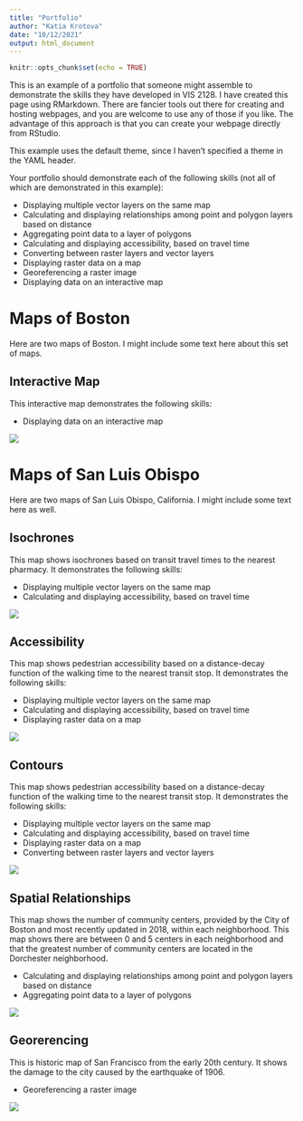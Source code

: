 ```yaml
---
title: "Portfolio"
author: "Katia Krotova"
date: "10/12/2021"
output: html_document
---
```


```r
knitr::opts_chunk$set(echo = TRUE)
```

This is an example of a portfolio that someone might assemble to demonstrate the skills they have developed in VIS 2128. I have created this page using RMarkdown. There are fancier tools out there for creating and hosting webpages, and you are welcome to use any of those if you like. The advantage of this approach is that you can create your webpage directly from RStudio.

This example uses the default theme, since I haven't specified a theme in the YAML header.

Your portfolio should demonstrate each of the following skills (not all of which are demonstrated in this example):

* Displaying multiple vector layers on the same map
* Calculating and displaying relationships among point and polygon layers based on distance
* Aggregating point data to a layer of polygons
* Calculating and displaying accessibility, based on travel time
* Converting between raster layers and vector layers
* Displaying raster data on a map
* Georeferencing a raster image
* Displaying data on an interactive map

# Maps of Boston
Here are two maps of Boston. I might include some text here about this set of maps.

## Interactive Map
This interactive map demonstrates the following skills: 

* Displaying data on an interactive map

[![](thumbnails/LA_Interactive.jpg)](https://katia1602.github.io/portfolio/fullsize/LA_Asian.html){target="_blank"}

# Maps of San Luis Obispo
Here are two maps of San Luis Obispo, California. I might include some text here as well.

## Isochrones
This map shows isochrones based on transit travel times to the nearest pharmacy. It demonstrates the following skills:

* Displaying multiple vector layers on the same map
* Calculating and displaying accessibility, based on travel time

[![](thumbnails/Bicycle_Isochrones.png)](https://katia1602.github.io/portfolio/fullsize/Bicycle_Isochrones.png){target="_blank"}

## Accessibility
This map shows pedestrian accessibility based on a distance-decay function of the walking time to the nearest transit stop. It demonstrates the following skills:

* Displaying multiple vector layers on the same map
* Calculating and displaying accessibility, based on travel time
* Displaying raster data on a map

[![](thumbnails/Raster_Map.png)](https://katia1602.github.io/portfolio/fullsize/Raster_Map.png){target="_blank"}

## Contours
This map shows pedestrian accessibility based on a distance-decay function of the walking time to the nearest transit stop. It demonstrates the following skills:

* Displaying multiple vector layers on the same map
* Calculating and displaying accessibility, based on travel time
* Displaying raster data on a map
* Converting between raster layers and vector layers


[![](thumbnails/ContourMap.png)](https://katia1602.github.io/portfolio/fullsize/CountourMap.png){target="_blank"}

## Spatial Relationships
This map shows the number of community centers, provided by the City of Boston and most recently updated in 2018, within each neighborhood. This map shows there are between 0 and 5 centers in each neighborhood and that the greatest number of community centers are located in the Dorchester neighborhood.

* Calculating and displaying relationships among point and polygon layers based on distance
* Aggregating point data to a layer of polygons

[![](thumbnails/Boston_CC.png)](https://katia1602.github.io/portfolio/fullsize/Boston_CC.png){target="_blank"}

## Georerencing
This is historic map of San Francisco from the early 20th century. It shows the damage to the city caused by the earthquake of 1906. 

* Georeferencing a raster image

[![](thumbnails/GEO_MAP_FIRE.JPG)](https://katia1602.github.io/portfolio/fullsize/GEO_MAP_FIRE.pdf){target="_blank"}
